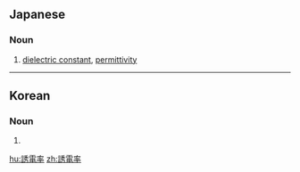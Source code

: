 ==Japanese==
{{ja-kanjitab|ゆう|でん|りつ|yomi=on}}

===Noun===
{{ja-noun|ゆうでんりつ}}

# {{lb|ja|physics|sort=ゆうてんりつ'}} [[dielectric constant]], [[permittivity]]

----

==Korean==
{{ko-hanjatab|유|전|율}}

===Noun===
{{ko-noun|hj|hangeul=유전율}}

# {{hanja form of|유전율|[[permittivity]]}}

[[hu:誘電率]]
[[zh:誘電率]]